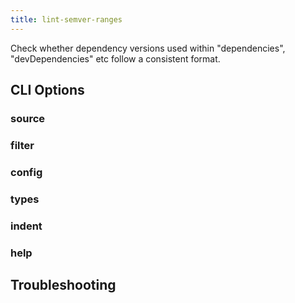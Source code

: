 ```yaml
---
title: lint-semver-ranges
---
```



Check whether dependency versions used within "dependencies", "devDependencies" etc follow a consistent format.

## CLI Options

### source

<SourceOption command="lint-semver-ranges" />

### filter

<FilterOption command="lint-semver-ranges" />

### config

<ConfigOption command="lint-semver-ranges" />

### types

<TypesOption command="lint-semver-ranges" />

### indent

<IndentOption command="lint-semver-ranges" />

### help

<HelpOption command="lint-semver-ranges" />

## Troubleshooting

<LogLevelOption command="lint-semver-ranges" />
